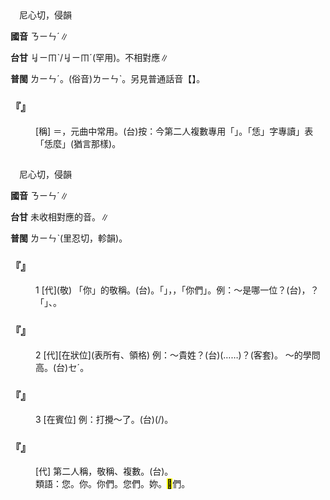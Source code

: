 
=={{ruby|恁|ㄋㄧㄣˊ}}==

　尼心切，侵韻

'''國音''' <rt>ㄋㄧㄣˊ</rt>∥

'''台甘''' <rt>ㆢㄧㆬˋ/ㆢㄧㆬˊ</rt>(罕用)。不相對應∥

'''普閩''' <rt>ㄌㄧㄣˊ</rt>。(俗音)<rt>ㄌㄧㄣˋ</rt>。另見普通話音【{{ruby|恁|ㄋㄣˋ}}】。

    

==='''『{{ruby|恁|ㄋㄧㄣˊ}}』'''===
: [稱] ＝{{ruby|您|ㄋㄧㄣˊ}}，元曲中常用。(台)按：今第二人複數專用「{{ruby|您|ㄌㄧㄣˋ}}」。「恁」字專讀{{ruby|「|ㄖㄣˋ}}」表「恁麼」(猶言那樣)。
    

=={{ruby|您|ㄋㄧㄣˊ}}==

　尼心切，侵韻

'''國音''' <rt>ㄋㄧㄣˊ</rt>∥

'''台甘''' 未收相對應的音。{{ruby|*|ㄌㄧㄣˋ}}∥

'''普閩''' <rt>ㄌㄧㄣˋ</rt>(里忍切，軫韻)。

    

==='''『{{ruby|您|ㄋㄧㄣˊ}}』'''===
:1  [代](敬) 「你」的敬稱。(台){{ruby|台|ㄉㄞˊ}}{{ruby|語|ㆣㄨˋ/ㆣㄧˋ}}{{ruby|無|ㆠㄜˊ}}{{ruby|相|ㄒㄧㆲ}}{{ruby|當|ㄉㆲ}}{{ruby|丌|ㆤ}}{{ruby|詞|ㄙㄨˊ}}。「{{ruby|您|ㄌㄧㄣˋ}}」{{ruby|字|ㆢㄧ˫/ㄌㄧ˫}}，{{ruby|是|ㄒㄧ˫}}{{ruby|第|ㄉㆤ˫}}{{ruby|二|ㆢㄧ˫/ㄌㄧ˫}}{{ruby|人|ㆢㄧㄣˊ/ㄌㄧㄣˊ}}{{ruby|稱|ㄑㄧㄥ}}{{ruby|複|ㄏㆦㆶ}}{{ruby|數|ㄙㆦ˪}}，{{ruby|相|ㄒㄧㆲ}}{{ruby|當|ㄉㆲ}}{{ruby|於|ㄨ/ㄧ}}{{ruby|國|ㄍㆦㆶ}}{{ruby|語|ㆣㄨˋ/ㆣㄧˋ}}{{ruby|丌|ㆤ}}「你們」。例：～是哪一位？(台){{ruby|咱|ㄌㄢˋ}}{{ruby|→|ㄌㄢ}}{{ruby|是|ㄒㄧ˫}}{{ruby|底|ㄉㄜˋ}}{{ruby|位|ㄨㄧ˫}}，{{ruby|您|ㄌㄧㄣˋ}}{{ruby|貴|ㄍㄨㄧ˪}}{{ruby|處|ㄘㄨˋ}}？{{ruby|用|ㄧㄥ˫/ㄧㆲ˫}}「{{ruby|咱|ㄌㄢˋ}}」{{ruby|表|ㄅㄧㄠˋ}}{{ruby|親|ㄑㄧㄣ}}{{ruby|近|ㄍㄨㄣ˫/ㄍㄧㄣ˫}}、{{ruby|委|ㄨㄧˋ}}{{ruby|婉|ㄨㄢˋ}}。
    

==='''『{{ruby|您|ㄋㄧㄣˊ}}』'''===
:2  [代][在狀位](表所有、領格) 例：～貴姓？(台){{ruby|汝|ㄌㄧˋ}}{{ruby|→|ㄌㄧ}}{{ruby|貴|ㄍㄨㄧ˪}}{{ruby|姓|ㄙㆥ˪/ㄒㆪ˪}}({{ruby|是|ㄒㄧ˫}}……)？(客套)。 ～的學問高。(台){{ruby|汝|ㄌㄧˋ}}{{ruby|丌|ㆤ}}{{ruby|→|ㄌㄧ}}<rt>ㆤˊ</rt>{{ruby|學|ㄏㄚㆶ ͘}}{{ruby|問|ㆠㄨㄣ˫}}{{ruby|真|ㄐㄧㄣ}}{{ruby|深|ㄑㄧㆬ}}。
    

==='''『{{ruby|您|ㄋㄧㄣˊ}}』'''===
:3  [在賓位] 例：打攪～了。(台){{ruby|攪|ㄍㄧㄠˋ}}{{ruby|擾|ㄌㄧㄠˋ/ㆢㄧㄠˋ}}{{ruby|汝|·ㄌㄧˋ}}(/{{ruby|您|ㄌㄧㄣˋ}})。
    

==='''『{{ruby|您|ㄋㄧㄣˊ}}{{ruby|們|·ㄇㄣˊ}}』'''===
: [代] 第二人稱，敬稱、複數。(台){{ruby|您|ㄌㄧㄣˋ}}{{ruby|大|ㄉㄞ˫}}{{ruby|家|ㄍㆤ}}。
:類語：您。你。你們。您們。妳。<mark>&#xf98b7;</mark>們。
:
    
